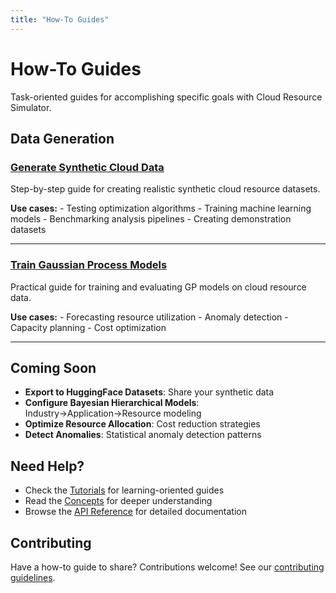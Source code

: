 ```yaml
---
title: "How-To Guides"
---
```


# How-To Guides

Task-oriented guides for accomplishing specific goals with Cloud Resource Simulator.

## Data Generation

### [Generate Synthetic Cloud Data](generate-synthetic-data.qmd)
Step-by-step guide for creating realistic synthetic cloud resource datasets.

**Use cases:**
- Testing optimization algorithms
- Training machine learning models
- Benchmarking analysis pipelines
- Creating demonstration datasets

---

### [Train Gaussian Process Models](train-gp-models.qmd)
Practical guide for training and evaluating GP models on cloud resource data.

**Use cases:**
- Forecasting resource utilization
- Anomaly detection
- Capacity planning
- Cost optimization

---

## Coming Soon

- **Export to HuggingFace Datasets**: Share your synthetic data
- **Configure Bayesian Hierarchical Models**: Industry→Application→Resource modeling
- **Optimize Resource Allocation**: Cost reduction strategies
- **Detect Anomalies**: Statistical anomaly detection patterns

## Need Help?

- Check the [Tutorials](../tutorials/index.qmd) for learning-oriented guides
- Read the [Concepts](../concepts/index.qmd) for deeper understanding
- Browse the [API Reference](../reference/index.qmd) for detailed documentation

## Contributing

Have a how-to guide to share? Contributions welcome! See our [contributing guidelines](https://github.com/nehalecky/cloud-resource-simulator/blob/master/CONTRIBUTING.md).
